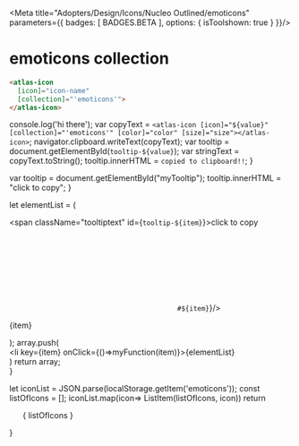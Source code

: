 
<Meta title="Adopters/Design/Icons/Nucleo Outlined/emoticons" parameters={{ badges: [ BADGES.BETA ], options: { isToolshown: true } }}/>

# emoticons collection

```html
<atlas-icon 
  [icon]="icon-name"  
  [collection]="'emoticons'">
</atlas-icon>

```

<style>
{`
/* NOTE: This css is generated by Nucleo */
ul {
  display: flex;
  flex-wrap: wrap;
  justify-content: center;
  padding-left: 0;
}

ul li {
  border-radius: .4em;
  transition: background-color .2s;
  user-select: none;
  overflow: hidden;
  text-align: center;
  padding: 2em 1em 1em;
}

ul li:hover {
  background: hsla(0, 0%, 0%, 0.05);
  cursor: pointer;
}

ul p {
  display: block;
  font-size: 0.75rem;
  color: hsla(0, 0%, 0%, 0.5);
  user-select: text;
  cursor: pointer;
  max-width: 6rem;
  padding: 8px 0 4px;
}

ul p::selection {
  background: hsl(230, 93%, 66%);
  color: #fff;
}

ul p::-moz-selection {
  background: hsl(230, 93%, 66%);
  color: #fff;
}

.svg-wrapper {
  font-size: 32px;
}

.svg-wrapper svg {
  display: block;
  margin: 0 auto 10px;
}

/* --------------------------------

Icons

-------------------------------- */

:root {
  --icon-color-primary: inherit;
  --icon-color-secondary: currentColor;
}

.icon {
  display: inline-block;
  color: var(--icon-color-primary); /* icon primary color */
  height: 1em;
  width: 1em;
  line-height: 1;
  flex-shrink: 0;
  max-width: initial;
}

.icon use {
  /* icon secondary color */
  fill: var(--icon-color-secondary);
  stroke: var(--icon-color-secondary);
}

.css-122ju8q {
    padding: 0;
}

.icon-name {
    font-size: 12px;
}

/* --------------------------------

Caps/Corners

-------------------------------- */

.icon use {
  --icon-stroke-linecap-butt: butt;
  stroke-miterlimit: 10;
  stroke-linecap: square;
  stroke-linejoin: miter;
}

.stroke-round use {
  --icon-stroke-linecap-butt: round;
  stroke-linecap: round;
  stroke-linejoin: round;
}

/* --------------------------------

Tooltip

-------------------------------- */

.tooltip {
  position: relative;
  display: inline-block;
}

.tooltip .tooltiptext {
  visibility: hidden;
  width: 100%;
  background-color: #f6f9fc;
  color: #242323;
  text-align: center;
  padding: 3px;
  position: absolute;
  z-index: 1;
  bottom: 84%;
  left: 50%;
  margin-left: -75px;
  opacity: 0;
  transition: opacity 0.3s;
  font-size: 11px;
  justify-content: center;
  display: flex;
  align-items: center;
}

.tooltip:hover .tooltiptext {
  visibility: visible;
  opacity: 1;
}
    
    `}
</style>


  console.log('hi there');
  var copyText = `<atlas-icon [icon]="${value}" [collection]="'emoticons'" [color]="color" [size]="size"></atlas-icon>`;
  navigator.clipboard.writeText(copyText);
  var tooltip = document.getElementById(`tooltip-${value}`);
  var stringText = copyText.toString();
  tooltip.innerHTML = `copied to clipboard!!`;
}

  var tooltip = document.getElementById("myTooltip");
  tooltip.innerHTML = "click to copy";
}

  let elementList = (
      <div>
          <span className="tooltiptext" id={`tooltip-${item}`}>click to copy</span>
          <div className="svg-wrapper">
          <svg className="icon">
            <use href={`#${item}`}/>
          </svg>
          </div>
          <p  data-folder="">
          {item}
          </p> 
      </div>
  );
  array.push( <div className="tooltip" key={item}><li key={item} onClick={()=>myFunction(item)}>{elementList}</li></div>)
  return array;   
}

  let iconList = JSON.parse(localStorage.getItem('emoticons'));
  const listOfIcons = [];
  iconList.map(icon=> ListItem(listOfIcons, icon))
  return <ul>{ listOfIcons }</ul>
}

<Base/>
<svg xmlns="http://www.w3.org/2000/svg">
  <defs>
    <symbol id="cake" viewBox="0 0 24 24">
      <path fill="currentColor" fill-rule="evenodd" d="m12 4.5.617-.426.002.003.004.005.014.02a12.284 12.284 0 0 1 .227.343c.145.223.34.532.535.87.194.334.397.71.553 1.066.143.325.298.742.298 1.119a2.25 2.25 0 0 1-4.5 0c0-.377.155-.794.298-1.119.156-.355.359-.732.553-1.067a20.834 20.834 0 0 1 .762-1.212l.014-.02.004-.005.002-.003L12 4.5Zm-.101 1.567L12 5.895l.101.172a9.7 9.7 0 0 1 .478.918c.062.142.108.264.137.362a1.088 1.088 0 0 1 .034.153.75.75 0 0 1-1.5 0s0-.011.005-.037a.965.965 0 0 1 .029-.116c.029-.098.075-.22.137-.362a9.7 9.7 0 0 1 .478-.918Z"/>
      <path fill="currentColor" d="m12 4.5.617-.426a.75.75 0 0 0-1.234 0L12 4.5Z"/>
      <path fill="currentColor" fill-rule="evenodd" d="M4.94 10.94A1.5 1.5 0 0 1 6 10.5h12a1.5 1.5 0 0 1 1.5 1.5v3a1.5 1.5 0 0 1 1.5 1.5v3.75a.75.75 0 0 1-.75.75H3.75a.75.75 0 0 1-.75-.75V16.5A1.5 1.5 0 0 1 4.5 15v-3c0-.398.158-.78.44-1.06ZM18 12v3H6v-3h12ZM4.5 16.5h15v3h-15v-3Z"/>
    </symbol>
    <symbol id="happy" viewBox="0 0 24 24">
      <path fill="currentColor" d="M9.879 16.371A3 3 0 0 1 9 14.25h6a3 3 0 0 1-5.121 2.121ZM8.625 12a1.125 1.125 0 1 0 0-2.25 1.125 1.125 0 0 0 0 2.25Zm7.875-1.125a1.125 1.125 0 1 1-2.25 0 1.125 1.125 0 0 1 2.25 0Z"/>
      <path fill="currentColor" fill-rule="evenodd" d="M12 3a9 9 0 1 0 0 18 9 9 0 0 0 0-18Zm-7.5 9a7.5 7.5 0 1 1 15 0 7.5 7.5 0 0 1-15 0Z"/>
    </symbol>
    <symbol id="laugh" viewBox="0 0 24 24">
      <path fill="currentColor" fill-rule="evenodd" d="M7.5 12a.75.75 0 0 0-.75.75 5.25 5.25 0 0 0 10.5 0 .75.75 0 0 0-.75-.75h-9Zm1.848 3.402A3.75 3.75 0 0 1 8.326 13.5h7.348a3.75 3.75 0 0 1-6.326 1.902Z"/>
      <path fill="currentColor" d="M13.409 8.159A2.25 2.25 0 0 1 17.25 9.75a.75.75 0 0 1-1.5 0 .75.75 0 1 0-1.5 0 .75.75 0 0 1-1.5 0c0-.597.237-1.169.659-1.591ZM9 7.5a2.25 2.25 0 0 0-2.25 2.25.75.75 0 0 0 1.5 0 .75.75 0 0 1 1.5 0 .75.75 0 0 0 1.5 0A2.25 2.25 0 0 0 9 7.5Z"/>
      <path fill="currentColor" fill-rule="evenodd" d="M12 3a9 9 0 1 0 0 18 9 9 0 0 0 0-18Zm-7.5 9a7.5 7.5 0 1 1 15 0 7.5 7.5 0 0 1-15 0Z"/>
    </symbol>
    <symbol id="party" viewBox="0 0 24 24">
      <path fill="currentColor" fill-rule="evenodd" d="M15.311 3.043a2.25 2.25 0 1 1 .878 4.414 2.25 2.25 0 0 1-.878-4.414Zm.726 1.514a.75.75 0 1 0-.574 1.386.75.75 0 0 0 .574-1.386Z"/>
      <path fill="currentColor" d="M11.487 3.788a.75.75 0 0 1 .474.95l-.75 2.25a.75.75 0 1 1-1.423-.475l.75-2.25a.75.75 0 0 1 .95-.475Z"/>
      <path fill="currentColor" fill-rule="evenodd" d="M8.078 7.52a.75.75 0 0 1 .702.2l.579.578a.742.742 0 0 1 .022.023l6.9 6.899a.75.75 0 0 1-.294 1.242l-4.144 1.38-.003.002h-.002l-3.354 1.118-.018.007a1.236 1.236 0 0 1-.018.006l-3.71 1.236a.75.75 0 0 1-.95-.948l3.75-11.25a.75.75 0 0 1 .54-.493Zm4 8.664 2.284-.762-3.807-3.806 1.523 4.568Zm-3.632-6.152 2.209 6.626-1.952.65-1.34-4.022 1.083-3.254Zm-2.76 8.282.886-2.657.708 2.126-1.594.531Z"/>
      <path fill="currentColor" d="M19.737 13.461a.75.75 0 0 0-.474-1.422l-2.25.75a.75.75 0 0 0 .474 1.422l2.25-.75ZM21 5.25a.75.75 0 0 0-1.5 0A3.75 3.75 0 0 1 15.75 9a.75.75 0 0 0 0 1.5A5.25 5.25 0 0 0 21 5.25Z"/>
    </symbol>
    <symbol id="sad" viewBox="0 0 24 24">
      <path fill="currentColor" d="M9.75 10.875a1.125 1.125 0 1 1-2.25 0 1.125 1.125 0 0 1 2.25 0ZM15.375 12a1.125 1.125 0 1 0 0-2.25 1.125 1.125 0 0 0 0 2.25Zm-4.435 3.44a1.5 1.5 0 0 1 2.56 1.06.75.75 0 0 0 1.5 0 3 3 0 0 0-6 0 .75.75 0 0 0 1.5 0c0-.398.158-.78.44-1.06Z"/>
      <path fill="currentColor" fill-rule="evenodd" d="M12 3a9 9 0 1 0 0 18 9 9 0 0 0 0-18Zm-7.5 9a7.5 7.5 0 1 1 15 0 7.5 7.5 0 0 1-15 0Z"/>
    </symbol>
    <symbol id="smile" viewBox="0 0 24 24">
      <path fill="currentColor" d="M9.75 10.875a1.125 1.125 0 1 1-2.25 0 1.125 1.125 0 0 1 2.25 0ZM15.375 12a1.125 1.125 0 1 0 0-2.25 1.125 1.125 0 0 0 0 2.25ZM10.5 14.25a.75.75 0 0 0-1.5 0 3 3 0 0 0 6 0 .75.75 0 0 0-1.5 0 1.5 1.5 0 1 1-3 0Z"/>
      <path fill="currentColor" fill-rule="evenodd" d="M12 3a9 9 0 1 0 0 18 9 9 0 0 0 0-18Zm-7.5 9a7.5 7.5 0 1 1 15 0 7.5 7.5 0 0 1-15 0Z"/>
    </symbol>
    <symbol id="smirk" viewBox="0 0 24 24">
      <path fill="currentColor" d="M15 8.25a2.25 2.25 0 0 0-2.25 2.25.75.75 0 0 0 1.5 0 .75.75 0 1 1 1.5 0 .75.75 0 0 0 1.5 0A2.25 2.25 0 0 0 15 8.25Zm-7.591.659A2.25 2.25 0 0 1 11.25 10.5a.75.75 0 0 1-1.5 0 .75.75 0 1 0-1.5 0 .75.75 0 0 1-1.5 0c0-.597.237-1.169.659-1.591Zm8.871 5.872a.75.75 0 0 0-1.06-1.062l-.231.23A3.585 3.585 0 0 1 12.454 15H10.5a.75.75 0 0 0 0 1.5h1.954a5.086 5.086 0 0 0 3.595-1.49l.23-.229Z"/>
      <path fill="currentColor" fill-rule="evenodd" d="M12 3a9 9 0 1 0 0 18 9 9 0 0 0 0-18Zm-7.5 9a7.5 7.5 0 1 1 15 0 7.5 7.5 0 0 1-15 0Z"/>
    </symbol>
    <symbol id="thumb-down" viewBox="0 0 24 24">
      <path fill="currentColor" fill-rule="evenodd" d="M3.75 3a.75.75 0 0 0-.75.75V12c0 .414.336.75.75.75h3.177l2.1 7.697A.75.75 0 0 0 9.75 21a3 3 0 0 0 3-3v-3.75h4.875a3 3 0 0 0 2.965-3.456l-.808-5.25A3 3 0 0 0 16.82 3H3.75Zm3 1.5H4.5v6.75h2.25V4.5Zm1.5 7.4V4.5h8.57a1.5 1.5 0 0 1 1.48 1.272l.808 5.25a1.5 1.5 0 0 1-1.483 1.728H12a.75.75 0 0 0-.75.75V18a1.5 1.5 0 0 1-.955 1.398L8.25 11.9Z"/>
    </symbol>
    <symbol id="thumb-up" viewBox="0 0 24 24">
      <path fill="currentColor" fill-rule="evenodd" d="M9.75 3a.75.75 0 0 0-.724.553L6.927 11.25H3.75A.75.75 0 0 0 3 12v8.25c0 .414.336.75.75.75h13.07a3 3 0 0 0 2.962-2.544l.808-5.25a2.999 2.999 0 0 0-2.965-3.456H12.75V6a3 3 0 0 0-3-3Zm-3 16.5v-6.75H4.5v6.75h2.25Zm1.5-7.4 2.045-7.498A1.5 1.5 0 0 1 11.25 6v4.5c0 .414.336.75.75.75h5.625a1.5 1.5 0 0 1 1.483 1.728l-.808 5.25a1.5 1.5 0 0 1-1.481 1.272H8.25v-7.4Z"/>
    </symbol>
  </defs>
</svg>













